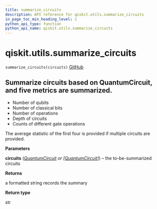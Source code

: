 ```yaml
---
title: summarize_circuits
description: API reference for qiskit.utils.summarize_circuits
in_page_toc_min_heading_level: 1
python_api_type: function
python_api_name: qiskit.utils.summarize_circuits
---
```


# qiskit.utils.summarize\_circuits

<span id="qiskit.utils.summarize_circuits" />

`summarize_circuits(circuits)` [GitHub](https://github.com/qiskit/qiskit/tree/stable/0.19/qiskit/utils/circuit_utils.py "view source code")

## Summarize circuits based on QuantumCircuit, and five metrics are summarized.

*   Number of qubits
*   Number of classical bits
*   Number of operations
*   Depth of circuits
*   Counts of different gate operations

The average statistic of the first four is provided if multiple circuits are provided.

**Parameters**

**circuits** ([*QuantumCircuit*](qiskit.circuit.QuantumCircuit "qiskit.circuit.QuantumCircuit") *or \[*[*QuantumCircuit*](qiskit.circuit.QuantumCircuit "qiskit.circuit.QuantumCircuit")*]*) – the to-be-summarized circuits

**Returns**

a formatted string records the summary

**Return type**

str

